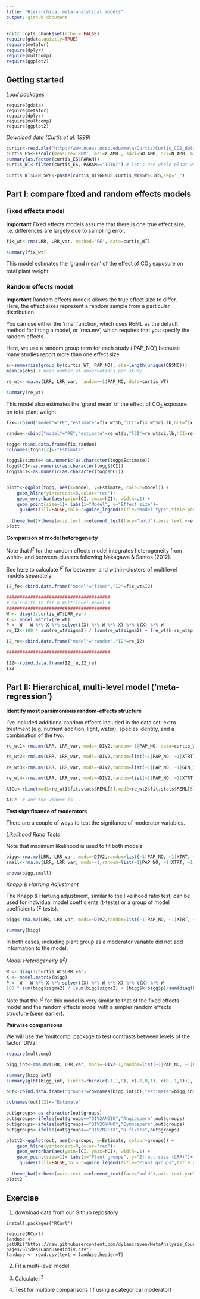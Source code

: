 ```yaml
---
title: "Hierarchical meta-analytical models"
output: github_document
---
```


```r
knitr::opts_chunk$set(echo = FALSE)
require(gdata,quietly=TRUE)
require(metafor)
require(dplyr)
require(multcomp)
require(ggplot2)
```

## Getting started   

_Load packages_ 

```
require(gdata)
require(metafor)
require(dplyr)
require(multcomp)
require(ggplot2)

```

_Download data (Curtis et al. 1999)_    


```r

curtis<-read.xls("http://www.nceas.ucsb.edu/meta/Curtis/Curtis_CO2_database.xls",as.is=TRUE,verbose=FALSE,sheet=1)
curtis_ES<-escalc(measure='ROM', m2i=X_AMB , sd2i=SD_AMB, n2i=N_AMB, m1i=X_ELEV, sd1i=SD_ELEV, n1i=N_ELEV, vtype='LS',var.names=c("LRR","LRR_var"),data=curtis)
summary(as.factor(curtis_ES$PARAM))
curtis_WT<-filter(curtis_ES, PARAM=="TOTWT") # let's use whole plant weight because it has the largest number of observations   

curtis_WT$GEN_SPP<-paste(curtis_WT$GENUS,curtis_WT$SPECIES,sep="_")
```


## Part I: compare fixed and random effects models  

### Fixed effects model

**Important** Fixed effects models assume that there is one true effect size, i.e. differences are largely due to sampling error.      

```r

fix_wt<-rma(LRR, LRR_var, method="FE", data=curtis_WT)

summary(fix_wt)
```

This model estimates the 'grand mean' of the effect of CO~2~ exposure on total plant weight. 



### Random effects model

**Important** Random effects models allows the true effect size to differ.  
Here, the effect sizes represent a random sample from a particular distribution.   

You can use either the 'rma' function, which uses REML as the default method for fitting a model, or 'rma.mv', which
requires that you specify the random effects.  

Here, we use a random group term for each study ('PAP_NO') because many studies report more than one effect size.

```r
a<-summarize(group_by(curtis_WT, PAP_NO), obs=length(unique(OBSNO)))
mean(a$obs) # mean number of observations per study  
```



```r

re_wt<-rma.mv(LRR, LRR_var, random=~1|PAP_NO, data=curtis_WT)

summary(re_wt)
```
This model also estimates the 'grand mean' of the effect of CO~2~ exposure on total plant weight.  


```r
fix<-cbind("model"="FE","estimate"=fix_wt$b,"lCI"=fix_wt$ci.lb,hCI=fix_wt$ci.ub)

random<-cbind("model"="RE","estimate"=re_wt$b,"lCI"=re_wt$ci.lb,hCI=re_wt$ci.ub)

togg<-rbind.data.frame(fix,random)
colnames(togg)[2]<-"Estimate"

togg$Estimate<-as.numeric(as.character(togg$Estimate))
togg$lCI<-as.numeric(as.character(togg$lCI))
togg$hCI<-as.numeric(as.character(togg$hCI))


plott<-ggplot(togg, aes(x=model, y=Estimate, colour=model)) + 
    geom_hline(yintercept=0,color="red")+
    geom_errorbar(aes(ymin=lCI, ymax=hCI), width=.1) +
    geom_point(size=1)+ labs(x="Model", y="Effect size")+
     guides(fill=FALSE,colour=guide_legend(title="Model type",title.position = "top"))+
  
  theme_bw()+theme(axis.text.x=element_text(face="bold"),axis.text.y=element_text(face="bold"))
plott
```
 
__Comparison of model heterogeneity__


Note that _I^2^_ for the random effects model integrates heterogeneity from within- and between-clusters following Nakagawa & Santos (2012).  

See [here](http://www.metafor-project.org/doku.php/tips:i2_multilevel_multivariate) to calculate _I^2^_ for between- and within-clusters of multilevel models separately.  
```r

I2_fe<-cbind.data.frame("model"="fixed","I2"=fix_wt$I2) 

#######################################
# calcualte I2 for a multilevel model #
#######################################
W <- diag(1/curtis_WT$LRR_var)
X <- model.matrix(re_wt)
P <- W - W %*% X %*% solve(t(X) %*% W %*% X) %*% t(X) %*% W
re_I2<-100 * sum(re_wt$sigma2) / (sum(re_wt$sigma2) + (re_wt$k-re_wt$p)/sum(diag(P)))

I2_re<-cbind.data.frame("model"="random","I2"=re_I2)

#######################################

I22<-rbind.data.frame(I2_fe,I2_re)
I22
```



## Part II: Hierarchical, multi-level model ('meta-regression')  


__Identify most parsimonious random-effects structure__  

I've included additional random effects included in the data set: extra treatment (e.g. nutrient addition, light, water), species identity, and 
a combination of the two.  



```r

re_wt1<-rma.mv(LRR, LRR_var, mods=~DIV2,random=~1|PAP_NO, data=curtis_WT)

re_wt2<-rma.mv(LRR, LRR_var, mods=~DIV2,random=list(~1|PAP_NO, ~1|XTRT), data=curtis_WT)

re_wt3<-rma.mv(LRR, LRR_var, mods=~DIV2,random=list(~1|PAP_NO, ~1|GEN_SPP), data=curtis_WT)

re_wt4<-rma.mv(LRR, LRR_var, mods=~DIV2,random=list(~1|PAP_NO, ~1|XTRT, ~1|GEN_SPP), data=curtis_WT)

AICc<-rbind(mod1=re_wt1$fit.stats$REML[5],mod2=re_wt2$fit.stats$REML[5],mod3=re_wt3$fit.stats$REML[5],mod4=re_wt4$fit.stats$REML[5])

AICc  # and the winner is ... 

```

__Test significance of moderators__  

There are a couple of ways to test the signifance of moderator variables.  

_Likelihood Ratio Tests_  

Note that maximum likelihood is used to fit both models  

```r

bigg<-rma.mv(LRR, LRR_var, mods=~DIV2,random=list(~1|PAP_NO, ~1|XTRT, ~1|GEN_SPP), data=curtis_WT, method="ML")
small<-rma.mv(LRR, LRR_var, mods=~1,random=list(~1|PAP_NO, ~1|XTRT, ~1|GEN_SPP), data=curtis_WT, method="ML")

anova(bigg,small)
```

_Knapp \& Hartung Adjustment_  

The Knapp \& Hartung adjustment, similar to the likelihood ratio test, can be used for individual model coefficients (t-tests) or a group of model coefficients (F tests).  



```r

bigg<-rma.mv(LRR, LRR_var, mods=~DIV2,random=list(~1|PAP_NO, ~1|XTRT, ~1|GEN_SPP), data=curtis_WT, test="knha")

summary(bigg)

```

In both cases, including plant group as a moderator variable did not add information to the model.  


_Model Heterogeneity (I^2^)_ 


```r

W <- diag(1/curtis_WT$LRR_var)
X <- model.matrix(bigg)
P <- W - W %*% X %*% solve(t(X) %*% W %*% X) %*% t(X) %*% W
100 * sum(bigg$sigma2) / (sum(bigg$sigma2) + (bigg$k-bigg$p)/sum(diag(P)))

```

Note that the _I^2^_ for this model is very similar to that of the fixed effects model and the random effects model with a simpler random effects structure (seen earlier).  

__Pairwise comparisons__

We will use the 'multcomp' package to test contrasts between levels of the factor 'DIV2'.    

```r
require(multcomp)

bigg_int<-rma.mv(LRR, LRR_var, mods=~DIV2-1,random=list(~1|PAP_NO, ~1|XTRT, ~1|GEN_SPP), data=curtis_WT, test="knha")

summary(bigg_int)
summary(glht(bigg_int, linfct=rbind(c(-1,1,0), c(-1,0,1), c(0,-1,1))), test=adjusted("none"))
```


```r


out<-cbind.data.frame("groups"=rownames(bigg_int$b),"estimate"=bigg_int$b,"lCI"=bigg_int$ci.lb,hCI=bigg_int$ci.ub)

colnames(out)[2]<-"Estimate"

out$groups<-as.character(out$groups)
out$groups<-ifelse(out$groups=="DIV2ANGIO","Angiosperm",out$groups)
out$groups<-ifelse(out$groups=="DIV2GYMNO","Gymnosperm",out$groups)
out$groups<-ifelse(out$groups=="DIV2N2FIX","N-fixers",out$groups)

plott2<-ggplot(out, aes(x=groups, y=Estimate, colour=groups)) + 
    geom_hline(yintercept=0,color="red")+
    geom_errorbar(aes(ymin=lCI, ymax=hCI), width=.1) +
    geom_point(size=1)+ labs(x="Plant groups", y="Effect size (LRR)")+
     guides(fill=FALSE,colour=guide_legend(title="Plant groups",title.position = "top"))+
  
  theme_bw()+theme(axis.text.x=element_text(face="bold"),axis.text.y=element_text(face="bold"))
plott2
```


## Exercise

1) download data from our Github repository  

```
install.packages('RCurl')

require(RCurl)
landuse <- getURL("https://raw.githubusercontent.com/dylancraven/MetaAnalysis_Course/gh-pages/Slides/LandUseBiodiv.csv")
landuse <- read.csv(text = landuse,header=T)
```

2) Fit a multi-level model

3) Calculate I^2^  

4) Test for multiple comparisons (if using a categorical moderator)  






